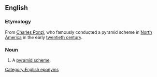 ==English==
===Etymology===
From [[w:Charles Ponzi|Charles Ponzi]], who famously conducted a pyramid scheme in [[North America]] in the early [[twentieth century]].

===Noun===
{{en-noun|sg=[[Ponzi]] [[scheme]]}}

#A [[pyramid scheme]].
<!--Any pyramid scheme, or a particular kind? They are virtually synonymous it seems-->
<!--Is Ponzi capitalised? 98/ first 100 raw b.g.c. hits are for capitalized Ponzi.-->

[[Category:English eponyms]]